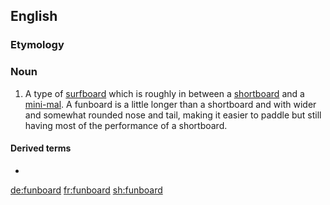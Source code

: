 ==English==
{{wikipedia}}

===Etymology===
{{compound|fun|board|lang=en}}

===Noun===
{{en-noun}}
# {{lb|en|surfing}} A type of [[surfboard]] which is roughly in between a [[shortboard]] and a [[mini-mal]]. A funboard is a little longer than a shortboard and with wider and somewhat rounded nose and tail, making it easier to paddle but still having most of the performance of a shortboard.

====Derived terms====
* {{l|en|funboarder}}

[[de:funboard]]
[[fr:funboard]]
[[sh:funboard]]
